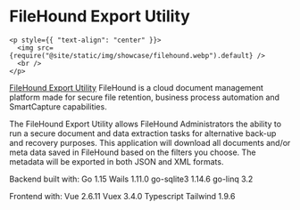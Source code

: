 # FileHound Export Utility

```mdx-code-block
<p style={{ "text-align": "center" }}>
  <img src={require("@site/static/img/showcase/filehound.webp").default} />
  <br />
</p>
```

[FileHound Export Utility](https://www.filehound.co.uk/) FileHound is a cloud document management platform made for secure file retention, business process automation and SmartCapture capabilities.

The FileHound Export Utility allows FileHound Administrators the ability to run a secure document and data extraction tasks for alternative back-up and recovery purposes. This application will download all documents and/or meta data saved in FileHound based on the filters you choose. The metadata will be exported in both JSON and XML formats.

Backend built with: Go 1.15 Wails 1.11.0 go-sqlite3 1.14.6 go-linq 3.2

Frontend with: Vue 2.6.11 Vuex 3.4.0 Typescript Tailwind 1.9.6
